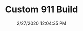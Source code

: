 ---
width: 1333
height: 2000
title: Custom 911 Build
description: Custom 911 hotrod built at CPR.
date: 2/27/2020 12:04:35 PM
cameraMake: Sony
cameraModel: ILCE-7M3
lens: ZEISS Batis 2/40 CF
settingsfStop: f/3.2
settingsISO: ISO 100
settingsShutter: 1/160
settingsFocalLength: 40 mm
---